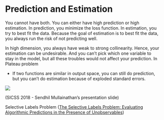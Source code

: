 # Prediction and Estimation

You cannot have both. You can either have high prediction or high estimation. In prediction, you minimize the loss function. In estimation, you try to best fit the data. Because the goal of estimation is to best fit the data, you always run the risk of not predicting well.

In high dimension, you always have weak to strong collinearity. Hence, your estimation can be undesirable. And you can't pick which one variable to stay in the model, but all these troubles would not affect your prediction. In Plateau problem

-   If two functions are similar in output space, you can still do prediction, but you can't do estimation because of exploded standard errors.

![](images/prediction_causation.PNG)

(SICSS 2018 - Sendhil Mullainathan's presentation slide)

Selective Labels Problem ([The Selective Labels Problem: Evaluating Algorithmic Predictions in the Presence of Unobservables](https://cs.stanford.edu/~jure/pubs/contraction-kdd17.pdf))
